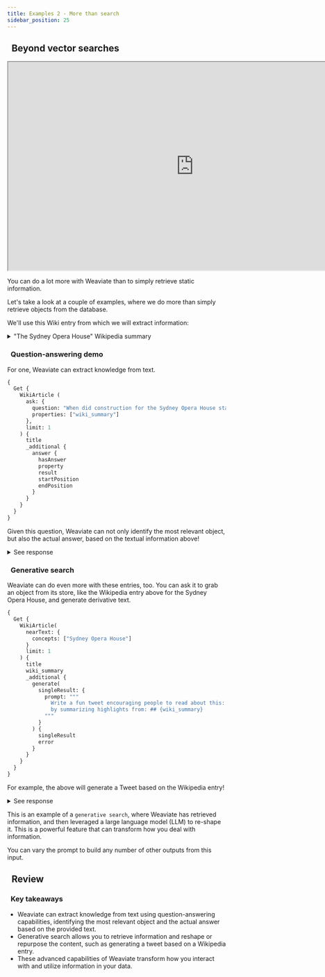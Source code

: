 ```yaml
---
title: Examples 2 - More than search
sidebar_position: 25
---
```


## <i class="fa-solid fa-square-chevron-right"></i>&nbsp;&nbsp;Beyond vector searches


<!-- <img src={imageUrl} alt="Image alt" width="75%"/> -->
<iframe src="https://drive.google.com/file/d/1WmQYAJECciEFylY5RZnmRXca6IaHYKPT/preview" width="854" height="480"></iframe>

You can do a lot more with Weaviate than to simply retrieve static information.

Let's take a look at a couple of examples, where we do more than simply retrieve objects from the database.

We'll use this Wiki entry from which we will extract information:

<details>
  <summary>"The Sydney Opera House" Wikipedia summary</summary>

The Sydney Opera House is a multi-venue performing arts centre in Sydney. Located on the foreshore of Sydney Harbour, it is widely regarded as one of the world's most famous and distinctive buildings and a masterpiece of 20th-century architecture. Designed by Danish architect Jørn Utzon, but completed by an Australian architectural team headed by Peter Hall, the building was formally opened by Queen Elizabeth II on 20 October 1973 after a gestation beginning with Utzon's 1957 selection as winner of an international design competition. The Government of New South Wales, led by the premier, Joseph Cahill, authorised work to begin in 1958 with Utzon directing construction. The government's decision to build Utzon's design is often overshadowed by circumstances that followed, including cost and scheduling overruns as well as the architect's ultimate resignation. The building and its surrounds occupy the whole of Bennelong Point on Sydney Harbour, between Sydney Cove and Farm Cove, adjacent to the Sydney central business district and the Royal Botanic Gardens, and near to the Sydney Harbour Bridge.

The building comprises multiple performance venues, which together host well over 1,500 performances annually, attended by more than 1.2 million people. Performances are presented by numerous performing artists, including three resident companies: Opera Australia, the Sydney Theatre Company and the Sydney Symphony Orchestra. As one of the most popular visitor attractions in Australia, the site is visited by more than eight million people annually, and approximately 350,000 visitors take a guided tour of the building each year. The building is managed by the Sydney Opera House Trust, an agency of the New South Wales State Government.

On 28 June 2007, the Sydney Opera House became a UNESCO World Heritage Site, having been listed on the (now defunct) Register of the National Estate since 1980, the National Trust of Australia register since 1983, the City of Sydney Heritage Inventory since 2000, the New South Wales State Heritage Register since 2003, and the Australian National Heritage List since 2005. The Opera House was also a finalist in the New7Wonders of the World campaign list.

</details>

### <i class="fa-solid fa-chalkboard"></i>&nbsp;&nbsp;Question-answering demo

For one, Weaviate can extract knowledge from text.

```graphql
{
  Get {
    WikiArticle (
      ask: {
        question: "When did construction for the Sydney Opera House start?",
        properties: ["wiki_summary"]
      },
      limit: 1
    ) {
      title
      _additional {
        answer {
          hasAnswer
          property
          result
          startPosition
          endPosition
        }
      }
    }
  }
}
```

Given this question, Weaviate can not only identify the most relevant object, but also the actual answer, based on the textual information above!

<details>
  <summary>See response</summary>

:::note Weaviate says:
Construction for the Sydney Opera House started in 1958.
:::

</details>

### <i class="fa-solid fa-chalkboard"></i>&nbsp;&nbsp;Generative search

Weaviate can do even more with these entries, too. You can ask it to grab an object from its store, like the Wikipedia entry above for the Sydney Opera House, and generate derivative text.

```graphql
{
  Get {
    WikiArticle(
      nearText: {
        concepts: ["Sydney Opera House"]
      }
      limit: 1
    ) {
      title
      wiki_summary
      _additional {
        generate(
          singleResult: {
            prompt: """
              Write a fun tweet encouraging people to read about this: ## {title}
              by summarizing highlights from: ## {wiki_summary}
            """
          }
        ) {
          singleResult
          error
        }
      }
    }
  }
}
```

For example, the above will generate a Tweet based on the Wikipedia entry!

<details>
  <summary>See response</summary>

:::note Weaviate says:
Explore the world-famous Sydney Opera House and its incredible architecture! From the iconic design to the amazing performances, there's something for everyone to enjoy. #SydneyOperaHouse #Explore #Architecture #Performances #Experience
:::

</details>

This is an example of a `generative search`, where Weaviate has retrieved information, and then leveraged a large language model (LLM) to re-shape it. This is a powerful feature that can transform how you deal with information.

You can vary the prompt to build any number of other outputs from this input.

## <i class="fa-solid fa-square-chevron-right"></i>&nbsp;&nbsp;Review

<!-- ### <i class="fa-solid fa-pen-to-square"></i>&nbsp;&nbsp;Review exercise

Can you describe, in your own sentence, XXX?

:::warning TODO
Input box for user to put answer in and get back a similarity score & our definition?
??
::: -->

### <i class="fa-solid fa-lightbulb-on"></i>&nbsp;&nbsp;Key takeaways

- Weaviate can extract knowledge from text using question-answering capabilities, identifying the most relevant object and the actual answer based on the provided text.
- Generative search allows you to retrieve information and reshape or repurpose the content, such as generating a tweet based on a Wikipedia entry.
- These advanced capabilities of Weaviate transform how you interact with and utilize information in your data.